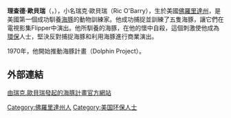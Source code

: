 {{Expand language|1=en|time=2021-11-05T15:34:33+00:00}}
{{Rough translation|time=2021-11-05T15:39:40+00:00}}
{{Infobox person
| name           = 瑞克·歐貝瑞
| image = Ric O'Barry at the Cove in Taiji, Japan 2014.jpg
| caption        = 瑞克·歐貝瑞在日本[[太地町|太地町]]，2014年
| birth_name     = 
| birth_date     = {{nowrap|{{Birth date and age|df=yes|1939|10|14}}}}
| birth_place    = 
| occupation     = Ric O'Barry's Dolphin Project創始人，前海豚{{link-en|動物訓練|Animal training|訓練師}}
|known_for     = 
| nationality    = 美國
| years_active   = 
| partner        = 
| alma_mater     = 
| parents        = 
| religion       = 
| title          = 
| influences     = 
| website        = {{URL|www.DolphinProject.com}}
| signature      = 
}}
'''理查德·歐貝瑞'''（{{lang-en|Richard O'Barry}}，{{bd|1939年||||catIdx=O'Barry, Richard}}），小名瑞克·歐貝瑞（Ric O'Barry），生於美國[[佛羅里達州|佛羅里達州]]，是美國第一個成功馴養[[海豚|海豚]]的動物訓練家。他成功捕捉並訓練了五隻海豚，讓它們在電視影集Flipper中演出。他所馴養的海豚，在他的懷中自殺，這個刺激使他成為[[環保|環保]]人士，堅決反對捕捉海豚和利用海豚進行商業演出。

1970年，他開始推動海豚計畫（Dolphin Project）。

==外部連結==
[https://www.dolphinproject.com/ 由瑞克.歐貝瑞發起的海豚計畫官方網站] {{Wayback|url=https://www.dolphinproject.com/ |date=20210419125235 }}
{{DEFAULTSORT:Obarry, Ric}}
[[Category:佛羅里達州人|Category:佛羅里達州人]]
[[Category:美国环保人士|Category:美国环保人士]]